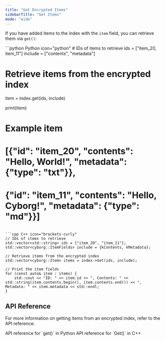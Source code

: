 ```yaml
---
title: "Get Encrypted Items"
sidebarTitle: "Get Items"
mode: "wide"
---
```


If you have added items to the index with the `item` field, you can retrieve them via `get()`:

<CodeGroup>
```python Python icon="python"
# IDs of items to retrieve
ids = ["item_20, item_11"]
include = ["contents", "metadata"]

# Retrieve items from the encrypted index
item = index.get(ids, include)

print(item)
# Example item
# [{"id": "item_20", "contents": "Hello, World!", "metadata": {"type": "txt"}},
#  {"id": "item_11", "contents": "Hello, Cyborg!", "metadata": {"type": "md"}}]
```

```cpp C++ icon="brackets-curly"
// IDs of items to retrieve
std::vector<std::string> ids = {"item_20", "item_11"};
std::vector<cyborg::ItemFields> include = {kContents, kMetadata};

// Retrieve items from the encrypted index
std::vector<cyborg::Item> items = index->Get(ids, include);

// Print the item fields
for (const auto& item : items) {
    std::cout << "ID: " << item.id << ", Contents: " << std::string(item.contents.begin(), item.contents.end()) << ", Metadata: " << item.metadata << std::endl;
}
```
</CodeGroup>

## API Reference

For more information on getting items from an encrypted index, refer to the API reference:

<CardGroup cols={2}>
    <Card title="Python API Reference" href="../../python/encrypted-index/get" icon="python">
        API reference for `get()` in Python
    </Card>
    <Card title="C++ API Reference" href="../../cpp/encrypted-index/get" icon="brackets-curly">
        API reference for `Get()` in C++
    </Card>
</CardGroup>